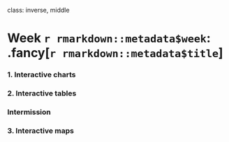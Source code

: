 
class: inverse, middle

# Week `r rmarkdown::metadata$week`: .fancy[`r rmarkdown::metadata$title`]

### 1. Interactive charts
### 2. Interactive tables

### Intermission

### 3. Interactive maps
